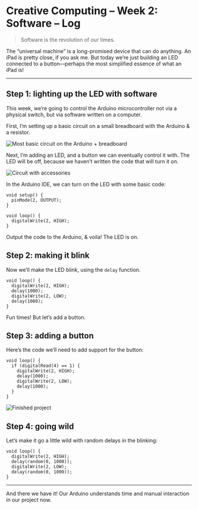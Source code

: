 # Creative Computing – Week 2: Software – Log

> Software is the revolution of our times.

The “universal machine” is a long-promised device that can do anything. An iPad is pretty close, if you ask me. But today we’re just building an LED connected to a button—perhaps the most simplified essence of what an iPad is!

***

## Step 1: lighting up the LED with software

This week, we’re going to control the Arduino microcontroller not via a physical switch, but via software written on a computer.

First, I’m setting up a basic circuit on a small breadboard with the Arduino & a resistor.

<img src="http://itp.nyu.edu/classes/cc-f19-do/files/2019/09/IMG_0829.jpeg" alt="Most basic circuit on the Arduino + breadboard" />

Next, I’m adding an LED, and a button we can eventually control it with.
The LED will be off, because we haven’t written the code that will turn it on.

<img src="http://itp.nyu.edu/classes/cc-f19-do/files/2019/09/IMG_0830.jpeg" alt="Circuit with accessories" />

In the Arduino IDE, we can turn on the LED with some basic code:

```
void setup() {
  pinMode(2, OUTPUT);
}

void loop() {
  digitalWrite(2, HIGH);
}
```

Output the code to the Arduino, & voila! The LED is on.

## Step 2: making it blink

Now we’ll make the LED blink, using the `delay` function.

```
void loop() {
  digitalWrite(2, HIGH);
  delay(1000);
  digitalWrite(2, LOW);
  delay(1000);
}
```

Fun times! But let’s add a button.

## Step 3: adding a button

Here’s the code we’ll need to add support for the button:

```
void loop() {
  if (digitalRead(4) == 1) {
    digitalWrite(2, HIGH);
    delay(1000);
    digitalWrite(2, LOW);
    delay(1000);
  }
}
```

<img src="http://itp.nyu.edu/classes/cc-f19-do/files/2019/09/2019-09-17_final.jpeg" alt="Finished project" />

## Step 4: going wild

Let’s make it go a little wild with random delays in the blinking:

```
void loop() {
  digitalWrite(2, HIGH);
  delay(random(0, 1000));
  digitalWrite(2, LOW);
  delay(random(0, 1000));
}
```

***

And there we have it! Our Arduino understands time and manual interaction in our project now.
